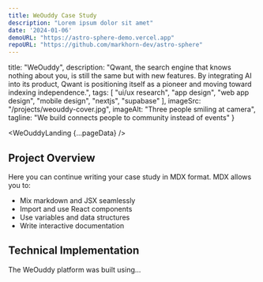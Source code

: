 ```yaml
---
title: WeOuddy Case Study
description: "Lorem ipsum dolor sit amet"
date: '2024-01-06'
demoURL: "https://astro-sphere-demo.vercel.app"
repoURL: "https://github.com/markhorn-dev/astro-sphere"
---
```



  title: "WeOuddy",
  description: "Qwant, the search engine that knows nothing about you, is still the same but with new features. By integrating AI into its product, Qwant is positioning itself as a pioneer and moving toward indexing independence.",
  tags: [
    "ui/ux research",
    "app design",
    "web app design",
    "mobile design",
    "nextjs",
    "supabase"
  ],
  imageSrc: "/projects/weouddy-cover.jpg",
  imageAlt: "Three people smiling at camera",
  tagline: "We build connects people to community instead of events"
}


<WeOuddyLanding {...pageData} />

## Project Overview

Here you can continue writing your case study in MDX format. MDX allows you to:

- Mix markdown and JSX seamlessly
- Import and use React components
- Use variables and data structures
- Write interactive documentation

## Technical Implementation

The WeOuddy platform was built using...